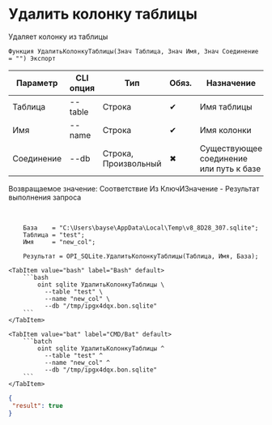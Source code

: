 ﻿---
sidebar_position: 4
description: Удалить колонку таблицы и другие функции для работы с SQLite в Открытом пакете интеграций - бесплатной open-source библиотеке интеграций для 1С:Предприятие 8, OneScript и CLI
keywords: [1C, 1С, 1С:Предприятие, 1С:Предприятие 8.3, API, Интеграция, Сервисы, Обмен, OneScript, CLI, SQLite]
---


# Удалить колонку таблицы
 Удаляет колонку из таблицы



`Функция УдалитьКолонкуТаблицы(Знач Таблица, Знач Имя, Знач Соединение = "") Экспорт`

  | Параметр | CLI опция | Тип | Обяз. | Назначение |
  |-|-|-|-|-|
  | Таблица | --table | Строка | &#x2714; | Имя таблицы |
  | Имя | --name | Строка | &#x2714; | Имя колонки |
  | Соединение | --db | Строка, Произвольный | &#x2716; | Существующее соединение или путь к базе |

  
  Возвращаемое значение:   Соответствие Из КлючИЗначение - Результат выполнения запроса

<br/>




```bsl title="Пример использования для 1С:Предприятие/OneScript"
    База    = "C:\Users\bayse\AppData\Local\Temp\v8_8D28_307.sqlite";
    Таблица = "test";
    Имя     = "new_col";

    Результат = OPI_SQLite.УдалитьКолонкуТаблицы(Таблица, Имя, База);
```
    

 <Tabs>
  
    <TabItem value="bash" label="Bash" default>
        ```bash
            oint sqlite УдалитьКолонкуТаблицы \
              --table "test" \
              --name "new_col" \
              --db "/tmp/ipgx4dqx.bon.sqlite"
        ```
    </TabItem>
  
    <TabItem value="bat" label="CMD/Bat" default>
        ```batch
            oint sqlite УдалитьКолонкуТаблицы ^
              --table "test" ^
              --name "new_col" ^
              --db "/tmp/ipgx4dqx.bon.sqlite"
        ```
    </TabItem>
</Tabs>


```json title="Результат"
{
 "result": true
}
```
